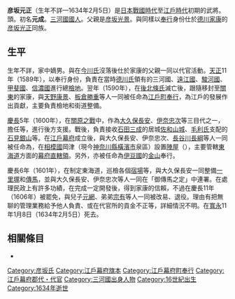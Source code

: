 {{unreferenced|time=2016-11-19T08:10:04+00:00}}
{{日本武士
|名稱= 彦坂 元正
|圖片名稱= 
|圖片大小= 
|圖片說明= 
|時代= [[日本戰國時代|日本戰國時代]]—[[江戶時代|江戶時代]]初期
|出生日期= 不詳
|出生地點= 
|逝世日期= [[寬永|寬永]]11年1月8日（1634年2月5日）
|逝世地點= 
|假名= 
|羅馬字= 
|幼名= 
|改名= 元成→元正
|别名= 小刑部（通稱）
|諡号= 
|神号= 
|戒名= 
|洗禮名= 
|墓所= 
|朝廷官位= 
|幕府職位= [[江戶幕府|江戶幕府]][[町奉行|町奉行]]
|主君= [[德川家康|德川家康]]
|藩= 
|氏族= {{tsl|ja|彦坂氏}}
|父母= 父：[[彦坂光景|彦坂光景]]
|養父= 
|養母= 
|兄弟= 弟：[[彦坂宗有|宗有]]
|姐妹= 
|正室= 不詳
|側室= 
|嗣子= [[彦坂元網|元網]]
|嗣女= 
|養子= 
|養女= 
}}
{{japanese|japanese=彦坂 元正|kana=ひこさか もとまさ|romaji=Hikosaka Tomomasa}}
'''彦坂元正'''（生年不詳—1634年2月5日）是[[日本戰國時代|日本戰國時代]]至[[江戶時代|江戶時代]]初期的武將。{{tsl|ja|代官}}頭。初名'''元成'''。[[三河國|三河國]][[國人|國人]]。父親是[[彦坂光景|彦坂光景]]。與同樣以[[奉行|奉行]]身份仕於[[德川家康|德川家康]]的[[彦坂光正|彦坂光正]]同族。

== 生平 ==
生年不詳，家中嫡男。與在[[今川氏|今川氏]]沒落後仕於家康的父親一同以代官活動。[[天正_(日本)|天正]]11年（1589年），以奉行身份，負責在當時[[德川氏|德川氏]]領有的三河國、[[遠江國|遠江國]]、[[駿河國|駿河國]]、[[甲斐國|甲斐國]]、[[信濃國|信濃國]]進行總[[檢地|檢地]]。翌年（1590年），在[[後北條氏|後北條氏]]滅亡後，跟隨移封至[[關東地方|關東]]的家康，與[[天野康景|天野康景]]、[[板倉勝重|板倉勝重]]等人一同被任命為[[江戶町奉行|江戶町奉行]]，為江戶的發展作出貢獻，主要負責檢地和街道整備。

[[慶長|慶長]]5年（1600年），在[[關原之戰|關原之戰]]中，作為[[大久保長安|大久保長安]]、[[伊奈忠次|伊奈忠次]]等三目代之一，擔任{{tsl|ja|小荷駄奉行}}等，進行後方支援。戰後，負責接收[[石田三成|石田三成]]的居城[[佐和山城|佐和山城]]、[[毛利氏|毛利氏]]支配的[[石見銀山|石見銀山]]等。在[[江戶幕府|江戶幕府]]成立後，與大久保長安、伊奈忠次、[[長谷川長綱|長谷川長綱]]等人一同被任命為{{tsl|ja|関東代官|關東代官}}，在[[相模國|相模國]]岡津（現今[[神奈川縣|神奈川縣]][[橫濱市|橫濱市]]泉區）設置[[陣屋|陣屋]]（{{tsl|ja|岡津陣屋}}），主要管轄[[東海道|東海道]]方面的[[幕府直轄領|幕府直轄領]]。另外，亦被任命為[[伊豆國|伊豆國]]的[[金山|金山]]奉行。

慶長6年（1601年），在制定東海道，巡檢各個[[宿場|宿場]]等，與大久保長安一同整備[[一里塚|一里塚]]和[[傳馬|傳馬]]，並與大久保長安、伊奈忠次等人一同在「御傳馬之定」中連署。在處理民政上有許多功績，在完成一定開發後，得到家康的信賴，不過在慶長11年（1606年）被罷免，與兒子[[彦坂元網|元網]]、弟弟[[彦坂宗有|宗有]]等人一同被改易、退役。理由有把無聊的管理業務給予他人負責、或在代官所的貢金不正等，詳細情況不明。在[[寬永|寬永]]11年1月8日（1634年2月5日）死去。

== 相關條目 ==
*{{tsl|ja|彦坂氏}}

{{江戶町奉行}}
[[Category:彦坂氏|Category:彦坂氏]]
[[Category:江戶幕府旗本|Category:江戶幕府旗本]]
[[Category:江戶幕府町奉行|Category:江戶幕府町奉行]]
[[Category:江戶幕府郡代・代官|Category:江戶幕府郡代・代官]]
[[Category:三河國出身人物|Category:三河國出身人物]]
[[Category:16世紀出生|Category:16世紀出生]]
[[Category:1634年逝世|Category:1634年逝世]]